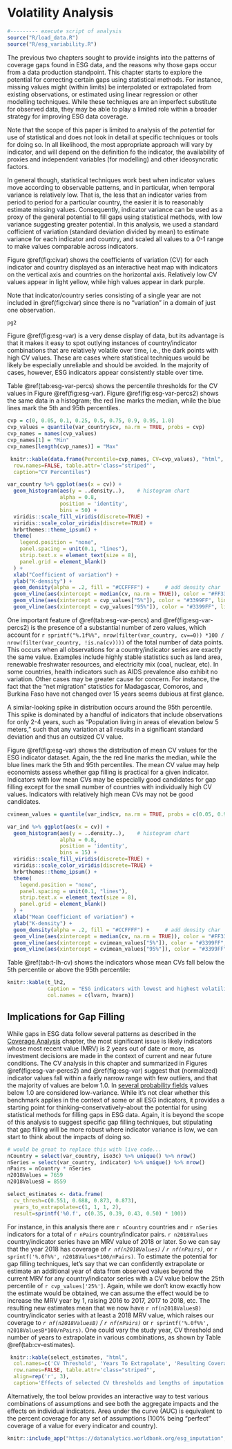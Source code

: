 # Volatility Analysis {#volatility}

```r
#--------- execute script of analysis
source("R/load_data.R")
source("R/esg_variability.R")
```

The previous two chapters sought to provide insights into the patterns of coverage gaps found in
ESG data, and the reasons why those gaps occur from a data production standpoint. This chapter
starts to explore the potential for correcting certain gaps using statistical methods. For instance,
missing values might (within limits) be interpolated or extrapolated from existing observations,
or estimated using linear regression or other modelling techniques. While these techniques are
an imperfect substitute for observed data, they may be able to play a limited role within a broader strategy for improving ESG data coverage.

Note that the scope of this paper is limited to analysis of the *potential* for use of statistical
and does not look in detail at specific techniques or tools for doing so. In all likelihood, the most appropriate approach will vary by indicator, and will depend on the definition fo the indicator,
the availability of proxies and independent variables (for modelling) and other ideosyncratic factors. 

In general though, statistical techniques work best when indicator values move according to observable
patterns, and in particular, when temporal variance is relatively low. That is, the less that an indicator
varies from period to period for a particular country, the easier it is to reasonably estimate missing values.
Consequently, indicator variance can be used as a proxy of the general potential to fill gaps using
statistical methods, with low variance suggesting greater potential. In this analysis, we used a
standard cofficient of variation (standard deviation divided by mean) to estimate variance for each
indicator and country, and scaled all values to a 0-1 range to make values comparable across indicators.

Figure \@ref(fig:civar) shows the coefficients of variation (CV) for each indicator and country displayed
as an interactive heat map with indicators on the vertical axis and countries on the horizontal axis.
Relatively low CV values appear in light yellow, while high values appear in dark purple.

Note that indicator/country series consisting of a single year are not included in \@ref(fig:civar) since there is
no "variation" in a domain of just one observation.

```r
pg2
```



Figure \@ref(fig:esg-var) is a very dense display of data, but its advantage is that it makes it easy
to spot outlying instances of country/indicator combinations that are relatively volatile over time,
i.e., the dark points with high CV values. These are cases where statistical techniques would be likely be
especially unreliable and should be avoided. In the majority of cases, however, ESG indicators appear consistently stable over time.

Table \@ref(tab:esg-var-percs) shows the percentile thresholds for the CV values in Figure \@ref(fig:esg-var). Figure \@ref(fig:esg-var-percs2) shows the same data in a histogram; the red
line marks the median, while the blue lines mark the 5th and 95th percentiles.

```r

cvp = c(0, 0.05, 0.1, 0.25, 0.5, 0.75, 0.9, 0.95, 1.0)
cvp_values = quantile(var_country$cv, na.rm = TRUE, probs = cvp)
cvp_names = names(cvp_values)
cvp_names[1] = "Min"
cvp_names[length(cvp_names)] = "Max"

 knitr::kable(data.frame(Percentile=cvp_names, CV=cvp_values), "html",
  row.names=FALSE, table.attr='class="striped"',
  caption="CV Percentiles")
```

```r

var_country %>% ggplot(aes(x = cv)) +
  geom_histogram(aes(y = ..density..),    # histogram chart
                 alpha = 0.8,
                 position = 'identity',
                 bins = 50) +
  viridis::scale_fill_viridis(discrete=TRUE) +
  viridis::scale_color_viridis(discrete=TRUE) +
  hrbrthemes::theme_ipsum() +
  theme(
    legend.position = "none",
    panel.spacing = unit(0.1, "lines"),
    strip.text.x = element_text(size = 8),
    panel.grid = element_blank()
  ) +
  xlab("Coefficient of variation") +
  ylab("K-density") +
  geom_density(alpha = .2, fill = "#CCFFFF") +     # add density char
  geom_vline(aes(xintercept = median(cv, na.rm = TRUE)), color = "#FF3333", linetype = "dashed", size = 1) +
  geom_vline(aes(xintercept = cvp_values["5%"]), color = "#3399FF", linetype = "dashed", size = 1) +
  geom_vline(aes(xintercept = cvp_values["95%"]), color = "#3399FF", linetype = "dashed", size = 1)

```

One important feature of \@ref(tab:esg-var-percs) and \@ref(fig:esg-var-percs2) is the presence of a substantial number
of zero values, which account for
`r sprintf("%.1f%%", nrow(filter(var_country, cv==0)) *100 / nrow(filter(var_country, !is.na(cv))))`
of the total number of data points. This occurs when all observations for a country/indicator series are exactly the same
value. Examples include highly stable statistics such as land area, renewable freshwater resources, and electricity mix (coal, nuclear, etc). In some countries, health indicators such as AIDS prevalence also exhibit no variation. Other cases
may be greater cause for concern. For instance, the fact that the "net migration" statistics for Madagascar, Comoros, and Burkina Faso have not changed over 15 years seems dubious at first glance.


A similar-looking spike in distribution occurs around the 95th percentile. This spike is dominated by a handful
of indicators that include observations for only 2-4 years, such as "Population living in areas of elevation below
5 meters," such that any variation at all results in a significant standard deviation and thus an outsized CV value.

Figure \@ref(fig:esg-var) shows the distribution of mean CV values for the ESG indicator dataset. Again, the the red
line marks the median, while the blue lines mark the 5th and 95th percentiles.
The mean CV value may help economists assess whether gap filling is practical for a given indicator.
Indicators with low mean CVs may be especially good candidates for gap filling except for the small number of countries with
individually high CV values. Indicators with relatively high mean CVs may not be good candidates.

```r

cvimean_values = quantile(var_ind$cv, na.rm = TRUE, probs = c(0.05, 0.95))

var_ind %>% ggplot(aes(x = cv)) +
  geom_histogram(aes(y = ..density..),    # histogram chart
                 alpha = 0.8,
                 position = 'identity',
                 bins = 15) +
  viridis::scale_fill_viridis(discrete=TRUE) +
  viridis::scale_color_viridis(discrete=TRUE) +
  hrbrthemes::theme_ipsum() +
  theme(
    legend.position = "none",
    panel.spacing = unit(0.1, "lines"),
    strip.text.x = element_text(size = 8),
    panel.grid = element_blank()
  ) +
  xlab("Mean Coefficient of variation") +
  ylab("K-density") +
  geom_density(alpha = .2, fill = "#CCFFFF") +     # add density char
  geom_vline(aes(xintercept = median(cv, na.rm = TRUE)), color = "#FF3333", linetype = "dashed", size = 1) +
  geom_vline(aes(xintercept = cvimean_values["5%"]), color = "#3399FF", linetype = "dashed", size = 1) +
  geom_vline(aes(xintercept = cvimean_values["95%"]), color = "#3399FF", linetype = "dashed", size = 1)

```

Table \@ref(tab:t-lh-cv) shows the indicators whose mean CVs fall below the 5th percentile or above the 95th percentile:

```r

knitr::kable(t_lh2, 
             caption = "ESG indicators with lowest and highest volatility", 
             col.names = c(lvarn, hvarn))

```

## Implications for Gap Filling ##

While gaps in ESG data follow several patterns as described in the [Coverage Analysis](#coverage) chapter, the most
significant issue is likely indicators whose most recent value (MRV) is 2 years out of date or more, as investment
decisions are made in the context of current and near future conditions. The CV analysis in this chapter and summarized
in Figures \@ref(fig:esg-var-percs2) and \@ref(fig:esg-var) suggest that (normalized) indicator values fall within a fairly narrow range with few outliers, and that the majority of values are below 1.0.
In [several probability fields](https://en.wikipedia.org/wiki/Coefficient_of_variation#Applications)
values below 1.0 are considered low-variance. While it's not clear whether this benchmark applies in the context of some
or all ESG indicators, it provides a starting point for thinking--conservatively--about the potential for using
statistical methods for filling gaps in ESG data. Again, it is beyond the scope of this analysis to suggest
specific gap filling techniques, but stipulating that gap filling will be more robust where indicator variance is low, we can start to think about the impacts of doing so.

```r
# would be great to replace this with live code...
nCountry = select(var_country, iso3c) %>% unique() %>% nrow()
nSeries = select(var_country, indicator) %>% unique() %>% nrow()
nPairs = nCountry * nSeries
n2018Values = 7659
n2018ValuesB = 8559

select_estimates <- data.frame(
  cv_thresh=c(0.551, 0.688, 0.873, 0.873),
  years_to_extrapolate=c(1, 1, 1, 2),
  result=sprintf('%0.f', c(0.35, 0.39, 0.43, 0.50) * 100))

```

For instance, in this analysis there are `r nCountry` countries and `r nSeries` indicators for a total of
`r nPairs` country/indicator pairs. `r n2018Values` country/indicator series have an MRV value of 2018 or later.
So we can say that the year 2018 has coverage of *`r nf(n2018Values)` / `r nf(nPairs)`,* or
`r sprintf('%.0f%%', n2018Values*100/nPairs)`. To
estimate the potential for gap filling techniques, let's say that we can confidently extrapolate
or estimate an additional year of data from observed values beyond the current MRV for any country/indicator series with
a CV value below the 25th percentile of `r cvp_values['25%']`. Again, while we don't know exactly how the estimate
would be obtained,  we can assume the effect would be to increase the MRV year by 1, raising 
2016 to 2017, 2017 to 2018, etc. The resulting new estimates mean that we now have `r nf(n2018ValuesB)` country/indicator series with at least a 2018 MRV value, which raises our coverage to
*`r nf(n2018ValuesB)` / `r nf(nPairs)`* or
`r sprintf('%.0f%%', n2018ValuesB*100/nPairs)`. One could vary the study year, CV threshold and number of years
to extrapolate in various combinations, as shown by Table \@ref(tab:cv-estimates).

```r

 knitr::kable(select_estimates, "html",
  col.names=c('CV Threshold', 'Years To Extrapolate', 'Resulting Coverage (%)'),
  row.names=FALSE, table.attr='class="striped"',
  align=rep('r', 3),
  caption='Effects of selected CV thresholds and lengths of imputation on coverage in 2018')
```

Alternatively, the tool below provides an interactive way to test
various combinations of assumptions and see both the aggregate impacts and the effects on
individual indicators. Area under the curve (AUC) is equivalent to the percent coverage for any
set of assumptions (100% being "perfect" coverage of a value for every indicator and country). 



```r
knitr::include_app("https://datanalytics.worldbank.org/esg_imputation", height = "800px")
```


